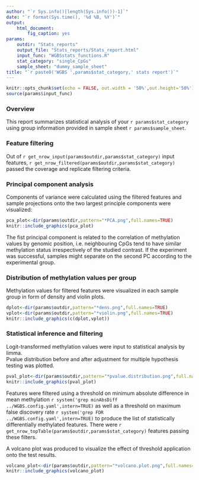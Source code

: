 ```yaml
---
author: "`r Sys.info()[length(Sys.info())-1]`"
date: "`r format(Sys.time(), '%d %B, %Y')`"
output: 
    html_document:
        fig_caption: yes
params:
    outdir: "Stats_reports"
    output_file: "Stats_reports/Stats_report.html"
    input_func: "WGBSstats_functions.R"
    stat_category: "single_CpGs"
    sample_sheet: "dummy_sample_sheet"
title: "`r paste0('WGBS ',params$stat_category,' stats report')`"
---
```


```r
knitr::opts_chunk$set(echo = FALSE, out.width = '50%',out.height='50%')
source(params$input_func)
```


### Overview

This report summarizes statistical analysis of your `r params$stat_category` using group information provided in sample sheet `r params$sample_sheet`.    


### Feature filtering

Out of  `r get_nrow_input(params$outdir,params$stat_category)` input features, `r get_nrow_filtered(params$outdir,params$stat_category)` passed the coverage and replicate filtering criteria.   

### Principal component analysis

Components of variance were calculated using the filtered features and sample projections onto the two largest principle components were visualized:

```r
pca_plot<-dir(params$outdir,pattern="*PCA.png",full.names=TRUE)
knitr::include_graphics(pca_plot)
```

The fist principal component is related to the correlation of methylation values by genomic position, i.e. neighbouring CpGs tend to have similar methylation status irrespectively of the studied contrast. If the experiment was successful, samples might separate on the second PC according to the experimental group.

### Distribution of methylation values per group

Methylation values for filtered features were visualized in each sample group in form of density and violin plots.

```r
dplot<-dir(params$outdir,pattern="*dens.png",full.names=TRUE)
vplot<-dir(params$outdir,pattern="*violin.png",full.names=TRUE)
knitr::include_graphics(c(dplot,vplot))
```


### Statistical inference and filtering

Logit-transformed methylation values were input to statistical analysis by limma.   
Pvalue distribution before and after adjustment for multiple hypothesis testing was plotted.

```r
pval_plot<-dir(params$outdir,pattern="*pvalue.distribution.png",full.names=TRUE)
knitr::include_graphics(pval_plot)
```

Features were filtered using a threshold on minimum absolute difference in mean methylation `r system('grep minAbsDiff ../WGBS.config.yaml',intern=TRUE)` as well as a threshold on maximum false discovery rate `r system('grep FDR ../WGBS.config.yaml',intern=TRUE)` to produce the list of statistically differentially methylated features.
There were `r get_nrow_topTable(params$outdir,params$stat_category)` features passing these filters.

A volcano plot was produced to visualize the effect of threshold application onto the test results.

```r
volcano_plot<-dir(params$outdir,pattern="*volcano.plot.png",full.names=TRUE)
knitr::include_graphics(volcano_plot)
```